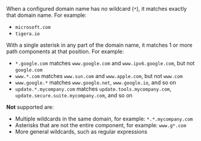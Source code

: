 
When a configured domain name has no wildcard (`*`), it matches exactly that domain name. For example:

- `microsoft.com`
- `tigera.io`

With a single asterisk in any part of the domain name, it matches 1 or more path components at that position. For example:

- `*.google.com` matches `www.google.com` and `www.ipv6.google.com`, but not `google.com`
- `www.*.com` matches `www.sun.com` and `www.apple.com`, but not `www.com`
- `www.google.*` matches `www.google.net`, `www.google.io`, and so on
- `update.*.mycompany.com` matches `update.tools.mycompany.com`, `update.secure.suite.mycompany.com`, and so on

**Not** supported are:

- Multiple wildcards in the same domain, for example: `*.*.mycompany.com`
- Asterisks that are not the entire component, for example: `www.g*.com`
- More general wildcards, such as regular expressions
